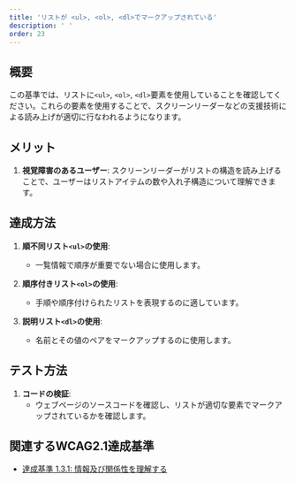 ```yaml
---
title: 'リストが <ul>, <ol>, <dl>でマークアップされている'
description: ' '
order: 23
---
```


## 概要
この基準では、リストに`<ul>`, `<ol>`, `<dl>`要素を使用していることを確認してください。これらの要素を使用することで、スクリーンリーダーなどの支援技術による読み上げが適切に行なわれるようになります。

## メリット
1. **視覚障害のあるユーザー**: スクリーンリーダーがリストの構造を読み上げることで、ユーザーはリストアイテムの数や入れ子構造について理解できます。

## 達成方法
1. **順不同リスト`<ul>`の使用**:
    - 一覧情報で順序が重要でない場合に使用します。

2. **順序付きリスト`<ol>`の使用**:
    - 手順や順序付けられたリストを表現するのに適しています。

3. **説明リスト`<dl>`の使用**:
    - 名前とその値のペアをマークアップするのに使用します。

## テスト方法
1. **コードの検証**:
    - ウェブページのソースコードを確認し、リストが適切な要素でマークアップされているかを確認します。

## 関連するWCAG2.1達成基準
- [達成基準 1.3.1: 情報及び関係性を理解する](https://waic.jp/translations/WCAG21/Understanding/info-and-relationships.html)
